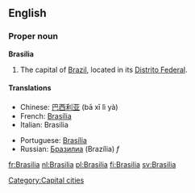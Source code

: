 {{wikipedia}}
==English==

===Proper noun===
'''Brasilia'''
# The capital of [[Brazil]], located in its [[Distrito Federal]].

====Translations====
{{top}}
*Chinese: [[巴西利亚]] (bā xī lì yà)
*French: [[Brasília]]
*Italian: Brasilia
{{mid}}
*Portuguese: [[Brasília]]
*Russian: [[Бразилиа]] (Brazília) ''f''
{{bottom}}

[[Category:Capital cities]]

[[fr:Brasilia]]
[[nl:Brasilia]]
[[pl:Brasilia]]
[[fi:Brasilia]]
[[sv:Brasilia]]